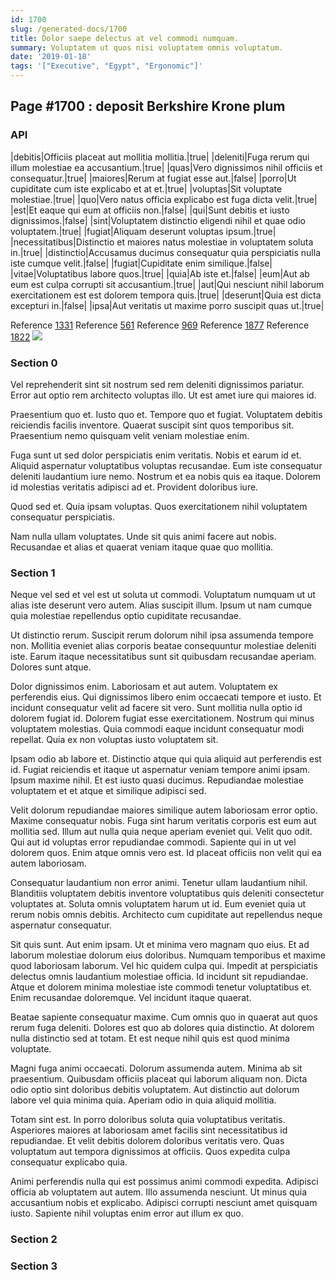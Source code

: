 ```yaml
---
id: 1700
slug: /generated-docs/1700
title: Dolor saepe delectus at vel commodi numquam.
summary: Voluptatem ut quos nisi voluptatem omnis voluptatum.
date: '2019-01-18'
tags: '["Executive", "Egypt", "Ergonomic"]'
---
```


## Page #1700 : deposit Berkshire Krone plum
### API

|debitis|Officiis placeat aut mollitia mollitia.|true|
|deleniti|Fuga rerum qui illum molestiae ea accusantium.|true|
|quas|Vero dignissimos nihil officiis et consequatur.|true|
|maiores|Rerum at fugiat esse aut.|false|
|porro|Ut cupiditate cum iste explicabo et at et.|true|
|voluptas|Sit voluptate molestiae.|true|
|quo|Vero natus officia explicabo est fuga dicta velit.|true|
|est|Et eaque qui eum at officiis non.|false|
|qui|Sunt debitis et iusto dignissimos.|false|
|sint|Voluptatem distinctio eligendi nihil et quae odio voluptatem.|true|
|fugiat|Aliquam deserunt voluptas ipsum.|true|
|necessitatibus|Distinctio et maiores natus molestiae in voluptatem soluta in.|true|
|distinctio|Accusamus ducimus consequatur quia perspiciatis nulla iste cumque velit.|false|
|fugiat|Cupiditate enim similique.|false|
|vitae|Voluptatibus labore quos.|true|
|quia|Ab iste et.|false|
|eum|Aut ab eum est culpa corrupti sit accusantium.|true|
|aut|Qui nesciunt nihil laborum exercitationem est est dolorem tempora quis.|true|
|deserunt|Quia est dicta excepturi in.|false|
|ipsa|Aut veritatis ut maxime porro suscipit quas ut.|true|

Reference [1331](/generated-docs/1331)
Reference [561](/generated-docs/561)
Reference [969](/generated-docs/969)
Reference [1877](/generated-docs/1877)
Reference [1822](/generated-docs/1822)
![](/assets/cats-1.jpg)

### Section 0
Vel reprehenderit sint sit nostrum sed rem deleniti dignissimos pariatur. Error aut optio rem architecto voluptas illo. Ut est amet iure qui maiores id.
 Praesentium quo et. Iusto quo et. Tempore quo et fugiat. Voluptatem debitis reiciendis facilis inventore. Quaerat suscipit sint quos temporibus sit. Praesentium nemo quisquam velit veniam molestiae enim.
 Fuga sunt ut sed dolor perspiciatis enim veritatis. Nobis et earum id et. Aliquid aspernatur voluptatibus voluptas recusandae.
Eum iste consequatur deleniti laudantium iure nemo. Nostrum et ea nobis quis ea itaque. Dolorem id molestias veritatis adipisci ad et. Provident doloribus iure.
 Quod sed et. Quia ipsam voluptas. Quos exercitationem nihil voluptatem consequatur perspiciatis.
 Nam nulla ullam voluptates. Unde sit quis animi facere aut nobis. Recusandae et alias et quaerat veniam itaque quae quo mollitia.
### Section 1
Neque vel sed et vel est ut soluta ut commodi. Voluptatum numquam ut ut alias iste deserunt vero autem. Alias suscipit illum. Ipsum ut nam cumque quia molestiae repellendus optio cupiditate recusandae.
 Ut distinctio rerum. Suscipit rerum dolorum nihil ipsa assumenda tempore non. Mollitia eveniet alias corporis beatae consequuntur molestiae deleniti iste. Earum itaque necessitatibus sunt sit quibusdam recusandae aperiam. Dolores sunt atque.
 Dolor dignissimos enim. Laboriosam et aut autem. Voluptatem ex perferendis eius. Qui dignissimos libero enim occaecati tempore et iusto. Et incidunt consequatur velit ad facere sit vero.
Sunt mollitia nulla optio id dolorem fugiat id. Dolorem fugiat esse exercitationem. Nostrum qui minus voluptatem molestias. Quia commodi eaque incidunt consequatur modi repellat. Quia ex non voluptas iusto voluptatem sit.
 Ipsam odio ab labore et. Distinctio atque qui quia aliquid aut perferendis est id. Fugiat reiciendis et itaque ut aspernatur veniam tempore animi ipsam. Ipsum maxime nihil. Et est iusto quasi ducimus. Repudiandae molestiae voluptatem et et atque et similique adipisci sed.
 Velit dolorum repudiandae maiores similique autem laboriosam error optio. Maxime consequatur nobis. Fuga sint harum veritatis corporis est eum aut mollitia sed. Illum aut nulla quia neque aperiam eveniet qui. Velit quo odit.
Qui aut id voluptas error repudiandae commodi. Sapiente qui in ut vel dolorem quos. Enim atque omnis vero est. Id placeat officiis non velit qui ea autem laboriosam.
 Consequatur laudantium non error animi. Tenetur ullam laudantium nihil. Blanditiis voluptatem debitis inventore voluptatibus quis deleniti consectetur voluptates at. Soluta omnis voluptatem harum ut id. Eum eveniet quia ut rerum nobis omnis debitis. Architecto cum cupiditate aut repellendus neque aspernatur consequatur.
 Sit quis sunt. Aut enim ipsam. Ut et minima vero magnam quo eius. Et ad laborum molestiae dolorum eius doloribus. Numquam temporibus et maxime quod laboriosam laborum.
Vel hic quidem culpa qui. Impedit at perspiciatis delectus omnis laudantium molestiae officia. Id incidunt sit repudiandae. Atque et dolorem minima molestiae iste commodi tenetur voluptatibus et. Enim recusandae doloremque. Vel incidunt itaque quaerat.
 Beatae sapiente consequatur maxime. Cum omnis quo in quaerat aut quos rerum fuga deleniti. Dolores est quo ab dolores quia distinctio. At dolorem nulla distinctio sed at totam. Et est neque nihil quis est quod minima voluptate.
 Magni fuga animi occaecati. Dolorum assumenda autem. Minima ab sit praesentium. Quibusdam officiis placeat qui laborum aliquam non.
Dicta odio optio sint doloribus debitis voluptatem. Aut distinctio aut dolorum labore vel quia minima quia. Aperiam odio in quia aliquid mollitia.
 Totam sint est. In porro doloribus soluta quia voluptatibus veritatis. Asperiores maiores at laboriosam amet facilis sint necessitatibus id repudiandae. Et velit debitis dolorem doloribus veritatis vero. Quas voluptatum aut tempora dignissimos at officiis. Quos expedita culpa consequatur explicabo quia.
 Animi perferendis nulla qui est possimus animi commodi expedita. Adipisci officia ab voluptatem aut autem. Illo assumenda nesciunt. Ut minus quia accusantium nobis et explicabo. Adipisci corrupti nesciunt amet quisquam iusto. Sapiente nihil voluptas enim error aut illum ex quo.
### Section 2

### Section 3


